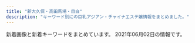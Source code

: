 ```yaml
---
title: "新大久保・高田馬場・目白"
description: "キーワード別にの巨乳アジアン・チャイナエステ嬢情報をまとめました。"
---
```


新着画像と新着キーワードをまとめています。
2021年06月02日の情報です。

<DmmAffiliateIns />
<KeywordTable
  shops={
    [
    {
        "station": "JR\u5927\u4e45\u4fdd\u99c5\u5317\u53e3",
        "keywords": {},
        "url": "http://p-aroma.work/",
        "img_links": [
            "http://p-aroma.work/img/mayu1.png",
            "http://p-aroma.work/images/7.jpg",
            "http://p-aroma.work/images/4.jpg",
            "http://p-aroma.work/staff/haru.jpg",
            "http://p-aroma.work/images/s1.png",
            "http://p-aroma.work/img/ayaka1.png",
            "http://p-aroma.work/staff/mayu.jpg",
            "http://p-aroma.work/images/s1.jpg",
            "http://p-aroma.work/staff/ayaka.jpg",
            "http://p-aroma.work/images/sys.png",
            "http://p-aroma.work/images/tel.jpg",
            "http://p-aroma.work/img/haru1.png",
            "http://p-aroma.work/staff/mirai.jpg",
            "http://p-aroma.work/staff/rina.jpg",
            "http://p-aroma.work/images/int2.png",
            "http://p-aroma.work/images/news.jpg",
            "http://p-aroma.work/img/mirai1.png",
            "http://p-aroma.work/images/2.jpg",
            "http://p-aroma.work/images/int1.png",
            "http://p-aroma.work/img/rina1.png",
            "http://p-aroma.work/images/6.jpg",
            "http://p-aroma.work/images/3.jpg",
            "http://p-aroma.work/img/kasumi1.png",
            "http://p-aroma.work/images/s2.jpg",
            "http://p-aroma.work/images/head.jpg",
            "http://p-aroma.work/images/staff_t.png",
            "http://p-aroma.work/images/1.jpg",
            "http://p-aroma.work/images/mobile.jpg",
            "http://p-aroma.work/images/interior_t.png",
            "http://p-aroma.work/staff/kasumi.jpg"
        ],
        "name": "\u7652\u3057\u306e\u51fa\u4f1a\u3044"
    },
    {
        "station": "JR\u9ad8\u7530\u99ac\u5834\u99c5\u65e9\u7a32\u7530\u53e3",
        "keywords": {
            "86": 2,
            "C": 14,
            "83": 2
        },
        "url": "http://familiar.ests.jp/",
        "img_links": [
            "http://familiar.ests.jp/images/bian.jpg",
            "http://familiar.ests.jp/photos/sites/33/2019/09/2019092318545965.jpg",
            "http://familiar.ests.jp/images/staff_bj1s.png",
            "http://familiar.ests.jp/images/info.png",
            "http://familiar.ests.jp/images/s_service.png",
            "http://familiar.ests.jp/images/news.png",
            "http://familiar.ests.jp/images/top.jpg",
            "http://familiar.ests.jp/photos/sites/33/2020/10/2020101901153954.jpg",
            "http://familiar.ests.jp/photos/sites/33/2019/09/2019092718554568.jpg",
            "http://familiar.ests.jp/photos/sites/33/2019/07/2019073009094778.jpg",
            "http://familiar.ests.jp/images/s_link.png",
            "http://familiar.ests.jp/images/s_staff.png",
            "http://familiar.ests.jp/images/mobile.jpg",
            "http://familiar.ests.jp/images/service.jpg",
            "http://familiar.ests.jp/images/staff_bj4s.png",
            "http://familiar.ests.jp/images/nei_bj1.png",
            "http://familiar.ests.jp/photos/sites/33/2019/09/2019092718570723.jpg",
            "http://familiar.ests.jp/photos/sites/33/2020/10/2020101409554799.jpg"
        ],
        "name": "\u99ac\u5834one"
    },
    {
        "url": "http://massage-1.net/",
        "img_links": [
            "http://massage-1.net/images/top/top_05.jpg",
            "http://massage-1.net/images/top/top_08.png",
            "http://massage-1.net/images/top/top_03.jpg",
            "http://massage-1.net/images/staff_image/staf_05a.jpg",
            "http://massage-1.net/images/top/top_04.jpg",
            "http://massage-1.net/images/top/top_01.jpg",
            "http://massage-1.net/images/page_top.png",
            "http://massage-1.net/images/top/top_02.jpg",
            "http://massage-1.net/images/home/top.jpg",
            "http://massage-1.net/images/top/top_06.jpg"
        ],
        "name": "\u697d\u5712",
        "station": "JR\u9ad8\u7530\u99ac\u5834\u99c5\u65e9\u7a32\u7530\u53e3",
        "keywords": {}
    },
    {
        "name": "\u6625\u306e\u5922",
        "img_links": [
            "http://www.harunoyume.com/images/covergirl.jpg",
            "http://www.harunoyume.com/images/service-image.jpg",
            "http://www.harunoyume.com/images/campaign.jpg",
            "http://www.harunoyume.com/images/discount.jpg"
        ],
        "keywords": {},
        "url": "http://www.harunoyume.com/",
        "station": "JR\u65b0\u5927\u4e45\u4fdd\u99c5"
    },
    {
        "station": "JR\u9ad8\u7530\u99ac\u5834\u99c5\u65e9\u7a32\u7530\u53e3",
        "keywords": {},
        "url": "http://tkoi.work/",
        "img_links": [
            "http://tkoi.work/images/int2.png",
            "http://tkoi.work/sp/images/news.jpg",
            "http://tkoi.work/images/sys2.png",
            "http://tkoi.work/images/head.jpg",
            "http://tkoi.work/img/mika1.jpg",
            "http://tkoi.work/sp/images/rec1.png",
            "http://tkoi.work/sp/images/staff_t.png",
            "http://tkoi.work/sp/images/sys.png",
            "http://tkoi.work/images/interior_t.jpg",
            "http://tkoi.work/sp/images/rec2.png",
            "http://tkoi.work/sp/images/newsb.png",
            "http://tkoi.work/sp/images/info_t.jpg",
            "http://tkoi.work/images/ta.jpg",
            "http://tkoi.work/sp/menu/top.jpg",
            "http://tkoi.work/images/main_footer.jpg",
            "http://tkoi.work/sp/images/1.jpg",
            "http://tkoi.work/images/int1.png",
            "http://tkoi.work/sp/images/ac2.png",
            "http://tkoi.work/images/3.jpg",
            "http://tkoi.work/images/sm.jpg",
            "http://tkoi.work/images/b3.jpg",
            "http://tkoi.work/img/ai1.jpg",
            "http://tkoi.work/images/4.jpg",
            "http://tkoi.work/images/b2.jpg",
            "http://tkoi.work/img/koko1.jpg",
            "http://tkoi.work/sp/images/head.jpg",
            "http://tkoi.work/sp/images/int1.png",
            "http://tkoi.work/images/main_top.jpg",
            "http://tkoi.work/sp/img/ai1.jpg",
            "http://tkoi.work/sp/images/tel.jpg",
            "http://tkoi.work/sp/images/info.png",
            "http://tkoi.work/sp/images/ac1.jpg",
            "http://tkoi.work/images/mobile.jpg",
            "http://tkoi.work/sp/menu/staff.jpg",
            "http://tkoi.work/images/b1.jpg",
            "http://tkoi.work/sp/images/3.jpg",
            "http://tkoi.work/images/2.jpg",
            "http://tkoi.work/images/sys1.png",
            "http://tkoi.work/sp/images/4.jpg",
            "http://tkoi.work/sp/images/interior_t.png",
            "http://tkoi.work/images/news.png",
            "http://tkoi.work/images/1.jpg",
            "http://tkoi.work/sp/img/mika1.jpg",
            "http://tkoi.work/sp/img/riri1.jpg",
            "http://tkoi.work/sp/img/koko1.jpg",
            "http://tkoi.work/sp/images/int2.png",
            "http://tkoi.work/sp/images/2.jpg",
            "http://tkoi.work/images/staff_t.jpg",
            "http://tkoi.work/images/s1.png",
            "http://tkoi.work/img/riri1.jpg",
            "http://tkoi.work/sp/images/footer.png"
        ],
        "name": "\u604b"
    },
    {
        "url": "http://aes-salon.com/",
        "name": "Lovely Heart",
        "img_links": [
            "http://aes-salon.com/img/ttl_mobile.jpg",
            "http://aes-salon.com/scdl/staff/10591.jpg",
            "http://aes-salon.com/img/ttl_attbnr.jpg",
            "http://aes-salon.com/scdl/staff/10631.jpg",
            "http://aes-salon.com/scdl/staff/10561.jpg",
            "http://aes-salon.com/scdl/staff/10601.jpg",
            "http://aes-salon.com/scdl/staff/10661mb.jpg",
            "http://aes-salon.com/scdl/staff/10721.jpg",
            "http://aes-salon.com/scdl/staff/10571mb.jpg",
            "http://aes-salon.com/scdl/staff/10671mb.jpg",
            "http://aes-salon.com/scdl/staff/10501.jpg",
            "http://aes-salon.com/scdl/staff/10341mb.jpg",
            "http://aes-salon.com/img/access/road4.jpg",
            "http://aes-salon.com/scdl/staff/10621.jpg",
            "http://aes-salon.com/img/ttl_bekan.jpg",
            "http://aes-salon.com/scdl/staff/10351.jpg",
            "http://aes-salon.com/pic/head.jpg",
            "http://aes-salon.com/i/files/homeimg.jpg",
            "http://aes-salon.com/scdl/staff/10701mb.jpg",
            "http://aes-salon.com/scdl/staff/10731.jpg",
            "http://aes-salon.com/scdl/staff/10121mb.jpg",
            "http://aes-salon.com/scdl/staff/10592.jpg",
            "http://aes-salon.com/scdl/staff/10671.jpg",
            "http://aes-salon.com/scdl/staff/10651.jpg",
            "http://aes-salon.com/scdl/staff/10694.jpg",
            "http://aes-salon.com/scdl/staff/10083.jpg",
            "http://aes-salon.com/scdl/staff/10641mb.jpg",
            "http://aes-salon.com/scdl/staff/10342.jpg",
            "http://aes-salon.com/scdl/staff/10082.jpg",
            "http://aes-salon.com/scdl/staff/10091.jpg",
            "http://aes-salon.com/scdl/staff/10721mb.jpg",
            "http://aes-salon.com/pic/top1.jpg",
            "http://aes-salon.com/scdl/staff/10691mb.jpg",
            "http://aes-salon.com/scdl/staff/10641.jpg",
            "http://aes-salon.com/img/access/road1.jpg",
            "http://aes-salon.com/img/system/campaign.jpg",
            "http://aes-salon.com/scdl/staff/10291.jpg",
            "http://aes-salon.com/img/ttl_nouka.jpg",
            "http://aes-salon.com/scdl/staff/10602.jpg",
            "http://aes-salon.com/img/access/road2.jpg",
            "http://aes-salon.com/scdl/staff/10701.jpg",
            "http://aes-salon.com/scdl/staff/10661.jpg",
            "http://aes-salon.com/scdl/staff/10711.jpg",
            "http://aes-salon.com/scdl/staff/10411mb.jpg",
            "http://aes-salon.com/scdl/staff/10441mb.jpg",
            "http://aes-salon.com/scdl/staff/10472.jpg",
            "http://aes-salon.com/scdl/staff/10351mb.jpg",
            "http://aes-salon.com/scdl/staff/10081.jpg",
            "http://aes-salon.com/scdl/staff/10693.jpg",
            "http://aes-salon.com/scdl/staff/10122.jpg",
            "http://aes-salon.com/img/ttl_sister.png",
            "http://aes-salon.com/scdl/staff/10691.jpg",
            "http://aes-salon.com/scdl/staff/10441.jpg",
            "http://aes-salon.com/scdl/staff/10291mb.jpg",
            "http://aes-salon.com/scdl/staff/10511.jpg",
            "http://aes-salon.com/scdl/staff/10501mb.jpg",
            "http://aes-salon.com/scdl/staff/10412.jpg",
            "http://aes-salon.com/scdl/staff/10562.jpg",
            "http://aes-salon.com/scdl/staff/10292.jpg",
            "http://aes-salon.com/scdl/staff/10651mb.jpg",
            "http://aes-salon.com/img/ttl_staff.png",
            "http://aes-salon.com/scdl/staff/10091mb.jpg",
            "http://aes-salon.com/scdl/staff/10461mb.jpg",
            "http://aes-salon.com/scdl/staff/10462.jpg",
            "http://aes-salon.com/scdl/staff/10711mb.jpg",
            "http://aes-salon.com/scdl/staff/10471.jpg",
            "http://aes-salon.com/scdl/staff/10631mb.jpg",
            "http://aes-salon.com/scdl/staff/10621mb.jpg",
            "http://aes-salon.com/scdl/staff/10092.jpg",
            "http://aes-salon.com/scdl/staff/10563.jpg",
            "http://aes-salon.com/scdl/staff/10591mb.jpg",
            "http://aes-salon.com/scdl/staff/10121.jpg",
            "http://aes-salon.com/img/ttl_att.png",
            "http://aes-salon.com/scdl/staff/10692.jpg",
            "http://aes-salon.com/scdl/staff/10461.jpg",
            "http://aes-salon.com/img/access/roaddm.png",
            "http://aes-salon.com/scdl/staff/10341.jpg",
            "http://aes-salon.com/scdl/staff/10511mb.jpg",
            "http://aes-salon.com/img/access/road3.jpg",
            "http://aes-salon.com/scdl/staff/10502.jpg",
            "http://aes-salon.com/scdl/staff/10601mb.jpg",
            "http://aes-salon.com/scdl/staff/10411.jpg",
            "http://aes-salon.com/scdl/staff/10471mb.jpg",
            "http://aes-salon.com/scdl/staff/10571.jpg",
            "http://aes-salon.com/pic/top2.jpg",
            "http://aes-salon.com/scdl/staff/10561mb.jpg",
            "http://aes-salon.com/scdl/staff/10081mb.jpg",
            "http://aes-salon.com/scdl/staff/10731mb.jpg"
        ],
        "keywords": {
            "C": 38
        },
        "station": "JR\u5927\u4e45\u4fdd\u99c5\u5317\u53e3"
    },
    {
        "url": "http://kobo.mssg.jp/",
        "station": "JR\u5927\u4e45\u4fdd\u99c5\u5317\u53e3",
        "img_links": [
            "http://kobo.mssg.jp/layer/images/top/top_06.jpg",
            "http://kobo.mssg.jp/images/staff_8a.jpg",
            "http://kobo.mssg.jp/images/top1.jpg",
            "http://kobo.mssg.jp/layer/images/top/top_04.jpg",
            "http://kobo.mssg.jp/images/staff_4.jpg",
            "http://kobo.mssg.jp/images/staff_2a.jpg",
            "http://kobo.mssg.jp/images/staff_8.jpg",
            "http://kobo.mssg.jp/layer/images/top/top_01.jpg",
            "http://kobo.mssg.jp/layer/images/top/top_08.png",
            "http://kobo.mssg.jp/images/1.jpg",
            "http://kobo.mssg.jp/layer/images/top/top_03.jpg",
            "http://kobo.mssg.jp/images/staff_bj4.png",
            "http://kobo.mssg.jp/images/staff_5.jpg",
            "http://kobo.mssg.jp/images/staff_9a.jpg",
            "http://kobo.mssg.jp/images/staff_9b.jpg",
            "http://kobo.mssg.jp/layer/images/top.jpg",
            "http://kobo.mssg.jp/layer/images/top/top_02.jpg",
            "http://kobo.mssg.jp/layer/images/top/top_05.jpg",
            "http://kobo.mssg.jp/images/info.png",
            "http://kobo.mssg.jp/images/staff_2b.jpg",
            "http://kobo.mssg.jp/images/wenzi-staff.png",
            "http://kobo.mssg.jp/images/staff_bj1.png",
            "http://kobo.mssg.jp/images/s_info.png",
            "http://kobo.mssg.jp/images/top2.jpg",
            "http://kobo.mssg.jp/images/staff_10a.jpg"
        ],
        "name": "\u6c34\u8272-\u30df\u30ba\u30a4\u30ed-",
        "keywords": {}
    },
    {
        "station": "JR\u9ad8\u7530\u99ac\u5834\u99c5\u65e9\u7a32\u7530\u53e3",
        "url": "http://www.china-es.info/",
        "name": "Honey At Home \u30cf\u30cb\u30fc\u30a2\u30c3\u30c8\u30db\u30fc\u30e0",
        "keywords": {},
        "img_links": [
            "http://www.china-es.info/img/hibiki1.jpg",
            "http://www.china-es.info/images/head.jpg",
            "http://www.china-es.info/images/sys3.jpg",
            "http://www.china-es.info/img/nana1.jpg",
            "http://www.china-es.info/images/int3.jpg",
            "http://www.china-es.info/images/int4.jpg",
            "http://www.china-es.info/images/menu/staff.jpg",
            "http://www.china-es.info/images/news.jpg",
            "http://www.china-es.info/images/menu/top.jpg",
            "http://www.china-es.info/images/int1.jpg",
            "http://www.china-es.info/img/ringo1.jpg",
            "http://www.china-es.info/images/rec1.jpg",
            "http://www.china-es.info/images/rec2.jpg",
            "http://www.china-es.info/images/top.jpg",
            "http://www.china-es.info/images/staff_t.jpg",
            "http://www.china-es.info/images/int2.jpg",
            "http://www.china-es.info/images/menu/interior.jpg",
            "http://www.china-es.info/images/sys1.jpg",
            "http://www.china-es.info/images/interior_t.jpg",
            "http://www.china-es.info/images/sys2.jpg",
            "http://www.china-es.info/img/nana2.jpg",
            "http://www.china-es.info/images/mobile.jpg"
        ]
    },
    {
        "station": "JR\u9ad8\u7530\u99ac\u5834\u99c5\u6771\u53e3",
        "url": "http://esthe.top/",
        "keywords": {},
        "img_links": [
            "http://esthe.top/images/room_images/gallery-03.jpg",
            "http://esthe.top/images/room_images/gallery-04.jpg",
            "http://esthe.top/images/demo/slider/tooltips/slide5.png",
            "http://esthe.top/images/staff_images/staff_09a.jpg",
            "http://esthe.top/images/demo/slider/tooltips/slide1.png",
            "http://esthe.top/images/demo/slider/tooltips/slide4.png",
            "http://esthe.top/images/staff_images/staff_09b.jpg",
            "http://esthe.top/images/staff_images/staff_07a.jpg",
            "http://esthe.top/images/an_2_02.jpg",
            "http://esthe.top/images/an_2_05.jpg",
            "http://esthe.top/images/QRcode.jpg",
            "http://esthe.top/images/staff_images/staff_04a.jpg",
            "http://esthe.top/images/demo/slider/tooltips/slide2.png",
            "http://esthe.top/images/staff_images/staff_04b.jpg",
            "http://esthe.top/images/an_1_07.jpg",
            "http://esthe.top/images/staff_images/staff_013a.jpg",
            "http://esthe.top/images/staff_images/staff_012a.jpg",
            "http://esthe.top/images/staff_images/staff_010b.jpg",
            "http://esthe.top/images/an_1_05.jpg",
            "http://esthe.top/images/demo/slider/images/slide5.png",
            "http://esthe.top/images/Bottom_01.jpg",
            "http://esthe.top/images/an_1_02.jpg",
            "http://esthe.top/images/staff_images/staff_07b.jpg",
            "http://esthe.top/images/demo/slider/images/slide3.png",
            "http://esthe.top/images/demo/slider/images/slide4.png",
            "http://esthe.top/images/an_2_03.jpg",
            "http://esthe.top/images/acs_ima/access-03.jpg",
            "http://esthe.top/images/an_1_04.jpg",
            "http://esthe.top/images/room_images/gallery-01.jpg",
            "http://esthe.top/images/an_2_07.jpg",
            "http://esthe.top/images/demo/slider/images/slide2.png",
            "http://esthe.top/images/index_02.jpg",
            "http://esthe.top/images/an_1_03.jpg",
            "http://esthe.top/images/room_images/gallery-06.jpg",
            "http://esthe.top/images/an_2_06.jpg",
            "http://esthe.top/images/room_images/index-01.jpg",
            "http://esthe.top/images/an_1_06.jpg",
            "http://esthe.top/images/staff_images/staff_01b.jpg",
            "http://esthe.top/images/room_images/index-02.jpg",
            "http://esthe.top/images/an_2_04.jpg",
            "http://esthe.top/images/acs_ima/access-02.jpg",
            "http://esthe.top/images/acs_ima/access-04.jpg",
            "http://esthe.top/images/room_images/gallery-02.jpg",
            "http://esthe.top/images/Bottom_02.jpg",
            "http://esthe.top/images/staff_images/staff_01a.jpg",
            "http://esthe.top/images/staff_images/staff_010a.jpg",
            "http://esthe.top/images/demo/slider/tooltips/slide3.png",
            "http://esthe.top/images/room_images/gallery-05.jpg",
            "http://esthe.top/images/acs_ima/access-01.jpg",
            "http://esthe.top/images/demo/slider/images/slide1.png"
        ],
        "name": "RAN\uff5e\u30e9\u30f3\uff5e"
    },
    {
        "keywords": {
            "E": 2,
            "C": 3,
            "D": 2,
            "86": 4,
            "88": 3
        },
        "img_links": [
            "http://www.aromaonly1.com/images/index_03.jpg",
            "http://www.aromaonly1.com/uploads/39a20c0f1405de5aa73fad53492e41be.jpg",
            "http://www.aromaonly1.com/images/index_11.jpg",
            "http://www.aromaonly1.com/uploads/56e94a67d1aa4ea89d5f2064a387ab96.jpg",
            "http://www.aromaonly1.com/images/index_14.jpg",
            "http://www.aromaonly1.com/images/index_04.jpg",
            "http://www.aromaonly1.com/images/index_12.jpg",
            "http://www.aromaonly1.com/images/index_20.jpg",
            "http://www.aromaonly1.com/uploads/5f4083d49285cbe64774b1bd70e86150.jpg",
            "http://www.aromaonly1.com/images/index_17.jpg",
            "http://www.aromaonly1.com/uploads/3e6ede4dd71b9611bfc0fc01fff82057.jpg",
            "http://www.aromaonly1.com/images/index_07.jpg",
            "http://www.aromaonly1.com/uploads/c24b4a66b959c50d941c227e2167e47a.jpg",
            "http://www.aromaonly1.com/images/service_11.jpg",
            "http://www.aromaonly1.com/uploads/0d74a4af5e268e3562daa56048c13906.jpg",
            "http://www.aromaonly1.com/images/index_19.jpg",
            "http://www.aromaonly1.com/images/link_10.jpg",
            "http://www.aromaonly1.com/images/index_18.jpg",
            "http://www.aromaonly1.com/images/index_21.jpg",
            "http://www.aromaonly1.com/images/index_06.jpg",
            "http://www.aromaonly1.com/uploads/e01fa669285bc99ba782abfd90a08bb2.jpg",
            "http://www.aromaonly1.com/images/index_15.jpg",
            "http://www.aromaonly1.com/images/interior_10.jpg",
            "http://www.aromaonly1.com/images/index_08.jpg",
            "http://www.aromaonly1.com/uploads/66dc68de1f9c001b6f15d52303314efc.jpg",
            "http://www.aromaonly1.com/images/index_05.jpg",
            "http://www.aromaonly1.com/images/girls_10.jpg",
            "http://www.aromaonly1.com/images/index_16.jpg",
            "http://www.aromaonly1.com/uploads/ac75f516de3602f2ed5de1d9e2383a35.jpg",
            "http://www.aromaonly1.com/uploads/8e9e8b4d89b256773f17dff61368328c.jpg",
            "http://www.aromaonly1.com/uploads/18799c1985ca7d1cd026808323ec51c2.jpg",
            "http://www.aromaonly1.com/uploads/015cba9c432d730d26583fe998534fa6.jpg",
            "http://www.aromaonly1.com/images/index_01.jpg",
            "http://www.aromaonly1.com/uploads/b43afdf6c0db7020b472f89b05664984.jpg",
            "http://www.aromaonly1.com/images/fanhui.png",
            "http://www.aromaonly1.com/uploads/2f5941103973429d3981087968a845a3.jpg",
            "http://www.aromaonly1.com/images/index_02.jpg",
            "http://www.aromaonly1.com/my_work/images/pic1.png",
            "http://www.aromaonly1.com/images/aromaonly1_468x60.png",
            "http://www.aromaonly1.com/images/service_10.jpg"
        ],
        "station": "JR\u9ad8\u7530\u99ac\u5834\u99c5",
        "name": "NEW ONLY ONE",
        "url": "http://www.aromaonly1.com/"
    },
    {
        "station": "JR\u9ad8\u7530\u99ac\u5834\u99c5\u65e9\u7a32\u7530\u53e3",
        "keywords": {
            "C": 6,
            "87": 4,
            "D": 1,
            "88": 3
        },
        "url": "http://www.y-rlx.site/",
        "img_links": [
            "http://www.y-rlx.site/images/index_02.jpg",
            "http://www.y-rlx.site/images/index_07.jpg",
            "http://www.y-rlx.site/images/upload/thumb/855f910df0047867.jpg",
            "http://www.y-rlx.site/girl/02.jpg",
            "http://www.y-rlx.site/girl/05.jpg",
            "http://www.y-rlx.site/images/index_19.jpg",
            "http://www.y-rlx.site/images/index_09.jpg",
            "http://www.y-rlx.site/images/upload/thumb/7ef0dbd713e60157.jpg",
            "http://www.y-rlx.site/images/index_05.jpg",
            "http://www.y-rlx.site/images/index_15.jpg",
            "http://www.y-rlx.site/images/index_18.jpg",
            "http://www.y-rlx.site/images/index_08.jpg",
            "http://www.y-rlx.site/images/info.jpg",
            "http://www.y-rlx.site/images/index_06.jpg",
            "http://www.y-rlx.site/images/upload/thumb/0776a8acf9219785.jpg",
            "http://y-rlx.site/images/index_04.jpg",
            "http://www.y-rlx.site/images/index_10.jpg",
            "http://www.y-rlx.site/girl/04.jpg",
            "http://www.y-rlx.site/images/index_03.jpg",
            "http://www.y-rlx.site/images/upload/thumb/0a4230132522743d.jpg",
            "http://www.y-rlx.site/images/index_04.jpg",
            "http://www.y-rlx.site/images/upload/thumb/e0a26e58e17a1416.jpg",
            "http://www.y-rlx.site/images/rec_09.jpg",
            "http://www.y-rlx.site/images/index_01.jpg",
            "http://www.y-rlx.site/images/staff_09.jpg",
            "http://www.y-rlx.site/images/upload/thumb/117cc02414cb58fe.jpg",
            "http://www.y-rlx.site/images/rec.jpg",
            "http://www.y-rlx.site/girl/01.jpg",
            "http://www.y-rlx.site/images/index_11.jpg",
            "http://www.y-rlx.site/images/index_13.jpg",
            "http://www.y-rlx.site/images/index_20.jpg",
            "http://www.y-rlx.site/images/card.jpg",
            "http://www.y-rlx.site/images/upload/thumb/0d7b4714c8aced28.jpg",
            "http://www.y-rlx.site/girl/03.jpg",
            "http://y-rlx.site/images/index_07.jpg",
            "http://www.y-rlx.site/images/upload/thumb/2c7fdde9ad97892b.jpg",
            "http://www.y-rlx.site/images/info_09.jpg",
            "http://www.y-rlx.site/images/upload/thumb/7ec52ffef2544273.jpg",
            "http://www.y-rlx.site/images/upload/thumb/a3dc59474308193e.jpg"
        ],
        "name": "\u60a0\u30a8\u30b9\u30c6"
    },
    {
        "keywords": {
            "C": 37
        },
        "url": "http://aes-treat.com/",
        "name": "Lovely Heart \u5927\u4e45\u4fdd\u5225\u9928",
        "img_links": [
            "http://aes-treat.com/scdl/staff/10681mb.jpg",
            "http://aes-treat.com/scdl/staff/11131mb.jpg",
            "http://aes-treat.com/scdl/staff/10901mb.jpg",
            "http://aes-treat.com/scdl/staff/11051.jpg",
            "http://aes-treat.com/scdl/staff/11081.jpg",
            "http://aes-treat.com/scdl/staff/11151.jpg",
            "http://aes-treat.com/scdl/staff/10171.jpg",
            "http://aes-treat.com/scdl/staff/11111mb.jpg",
            "http://aes-treat.com/img/ttl_sister.png",
            "http://aes-treat.com/scdl/staff/10861.jpg",
            "http://aes-treat.com/scdl/staff/10651.jpg",
            "http://aes-treat.com/scdl/staff/11091.jpg",
            "http://aes-treat.com/scdl/staff/11211mb.jpg",
            "http://aes-treat.com/img/ttl_nouka.jpg",
            "http://aes-treat.com/img/ttl_staff.png",
            "http://aes-treat.com/scdl/staff/10811mb.jpg",
            "http://aes-treat.com/scdl/staff/10771.jpg",
            "http://aes-treat.com/pic/top1.jpg",
            "http://aes-treat.com/scdl/staff/11091mb.jpg",
            "http://aes-treat.com/scdl/staff/10721mb.jpg",
            "http://aes-treat.com/scdl/staff/11191.jpg",
            "http://aes-treat.com/scdl/staff/11041.jpg",
            "http://aes-treat.com/scdl/staff/11201.jpg",
            "http://aes-treat.com/scdl/staff/11121.jpg",
            "http://aes-treat.com/i/files/homeimg.jpg",
            "http://aes-treat.com/scdl/staff/11081mb.jpg",
            "http://aes-treat.com/scdl/staff/10841.jpg",
            "http://aes-treat.com/scdl/staff/10981.jpg",
            "http://aes-treat.com/pic/top2.jpg",
            "http://aes-treat.com/scdl/staff/10171mb.jpg",
            "http://aes-treat.com/scdl/staff/11161.jpg",
            "http://aes-treat.com/scdl/staff/10902.jpg",
            "http://aes-treat.com/scdl/staff/10891mb.jpg",
            "http://aes-treat.com/scdl/staff/10842.jpg",
            "http://aes-treat.com/scdl/staff/11151mb.jpg",
            "http://aes-treat.com/scdl/staff/10941mb.jpg",
            "http://aes-treat.com/scdl/staff/10811.jpg",
            "http://aes-treat.com/scdl/staff/11041mb.jpg",
            "http://aes-treat.com/scdl/staff/10981mb.jpg",
            "http://aes-treat.com/scdl/staff/11161mb.jpg",
            "http://aes-treat.com/scdl/staff/10971mb.jpg",
            "http://aes-treat.com/img/ttl_mobile.jpg",
            "http://aes-treat.com/scdl/staff/11211.jpg",
            "http://aes-treat.com/scdl/staff/10891.jpg",
            "http://aes-treat.com/scdl/staff/10941.jpg",
            "http://aes-treat.com/scdl/staff/11201mb.jpg",
            "http://aes-treat.com/scdl/staff/10771mb.jpg",
            "http://aes-treat.com/scdl/staff/10651mb.jpg",
            "http://aes-treat.com/scdl/staff/10861mb.jpg",
            "http://aes-treat.com/scdl/staff/11101mb.jpg",
            "http://aes-treat.com/scdl/staff/11191mb.jpg",
            "http://aes-treat.com/scdl/staff/11121mb.jpg",
            "http://aes-treat.com/img/ttl_att.png",
            "http://aes-treat.com/pic/head.jpg",
            "http://aes-treat.com/scdl/staff/10971.jpg",
            "http://aes-treat.com/scdl/staff/11131.jpg",
            "http://aes-treat.com/scdl/staff/11111.jpg",
            "http://aes-treat.com/scdl/staff/11162.jpg",
            "http://aes-treat.com/scdl/staff/10841mb.jpg",
            "http://aes-treat.com/scdl/staff/10681.jpg",
            "http://aes-treat.com/img/system/campaign.jpg",
            "http://aes-treat.com/scdl/staff/10721.jpg",
            "http://aes-treat.com/scdl/staff/11051mb.jpg",
            "http://aes-treat.com/scdl/staff/10901.jpg",
            "http://aes-treat.com/scdl/staff/11101.jpg",
            "http://aes-treat.com/scdl/staff/10972.jpg",
            "http://aes-treat.com/img/ttl_attbnr.jpg"
        ],
        "station": "JR\u5927\u4e45\u4fdd\u99c5\u5317\u53e3"
    },
    {
        "url": "http://familiar.tyo.cm/",
        "name": "Familiar\u30fb\u30d5\u30a1\u30df\u30ea\u30fc\u30a2",
        "img_links": [
            "http://familiar.tyo.cm/photos/sites/37/2019/10/2019100304481325.jpg",
            "http://familiar.tyo.cm/photos/sites/37/2019/12/2019120502264671.jpg",
            "http://familiar.tyo.cm/images/tel.png",
            "http://familiar.tyo.cm/photos/sites/37/2018/12/2018121903022968.jpg",
            "http://familiar.tyo.cm/images/mobile.jpg",
            "http://familiar.tyo.cm/photos/sites/37/2019/03/2019032406115598.jpg",
            "http://familiar.tyo.cm/photos/sites/37/2019/10/2019102502193826.jpg",
            "http://familiar.tyo.cm/images/s_staff.jpg",
            "http://familiar.tyo.cm/images/top.png",
            "http://familiar.tyo.cm/photos/sites/37/2019/06/2019061502562745.jpg",
            "http://familiar.tyo.cm/photos/sites/37/2019/12/201912130833132.jpg",
            "http://familiar.tyo.cm/photos/sites/37/2019/09/2019090503385014.jpg",
            "http://familiar.tyo.cm/photos/sites/37/2019/03/2019032406115451.jpg",
            "http://familiar.tyo.cm/photos/sites/37/2019/03/2019032406115491.jpg",
            "http://familiar.tyo.cm/images/s_news.jpg",
            "http://familiar.tyo.cm/photos/sites/37/2019/03/2019032406115446.jpg",
            "http://familiar.tyo.cm/photos/sites/37/2019/10/2019102502193551.jpg",
            "http://familiar.tyo.cm/photos/sites/37/2019/11/2019110802115992.jpg",
            "http://familiar.tyo.cm/photos/sites/37/2019/10/2019102408541458.jpg",
            "http://familiar.tyo.cm/photos/sites/37/2018/12/2018121903013346.jpg",
            "http://familiar.tyo.cm/photos/sites/37/2019/03/2019032406115312.jpg",
            "http://familiar.tyo.cm/photos/sites/37/2019/03/2019032406115440.jpg",
            "http://familiar.tyo.cm/photos/sites/37/2019/09/201909270657496.jpg",
            "http://familiar.tyo.cm/images/s_link.jpg",
            "http://familiar.tyo.cm/photos/sites/37/2019/12/2019120401355046.jpg",
            "http://familiar.tyo.cm/photos/sites/37/2019/03/2019031806471671.jpg",
            "http://familiar.tyo.cm/photos/sites/37/2019/11/2019112902341792.jpg",
            "http://familiar.tyo.cm/photos/sites/37/2019/03/2019032406115311.jpg",
            "http://familiar.tyo.cm/photos/sites/37/2021/05/2021052506414738.jpg",
            "http://familiar.tyo.cm/photos/sites/37/2019/11/2019112002511160.jpg",
            "http://familiar.tyo.cm/images/1.png",
            "http://familiar.tyo.cm/photos/sites/37/2019/06/201906040617136.jpg",
            "http://familiar.tyo.cm/photos/sites/37/2019/06/2019060406241084.jpg",
            "http://familiar.tyo.cm/photos/sites/37/2019/06/2019060406161857.jpg",
            "http://familiar.tyo.cm/photos/sites/37/2021/05/2021052506592522.jpg",
            "http://familiar.tyo.cm/photos/sites/37/2019/06/2019062210030384.jpg"
        ],
        "station": "JR\u65b0\u5927\u4e45\u4fdd\u99c5",
        "keywords": {
            "86": 59,
            "C": 1,
            "88": 16,
            "87": 49,
            "D": 124,
            "83": 6,
            "85": 18,
            "E": 23
        }
    },
    {
        "keywords": {},
        "name": "Venus -\u30f4\u30a3\u30fc\u30ca\u30b9-",
        "url": "https://venus.tyo.ac/",
        "img_links": [],
        "station": "JR\u5927\u4e45\u4fdd\u99c5\u5357\u53e3"
    },
    {
        "url": "http://www.kity.work/",
        "name": "\u98a8\u96c5\u5802 \uff5e\u3075\u3046\u304c\u3069\u3046\uff5e",
        "keywords": {},
        "station": "JR\u9ad8\u7530\u99ac\u5834\u99c5\u65e9\u7a32\u7530\u53e3",
        "img_links": [
            "http://www.kity.work/img/yuka1.jpg",
            "http://www.kity.work/images/tg.jpg",
            "http://www.kity.work/images/head.jpg",
            "http://www.kity.work/images/s1.png",
            "http://www.kity.work/images/int1.jpg",
            "http://www.kity.work/images/up.jpg",
            "http://www.kity.work/images/3.jpg",
            "http://www.kity.work/img/sara2.jpg",
            "http://www.kity.work/staff/sara.jpg",
            "http://www.kity.work/images/interior_t.jpg",
            "http://www.kity.work/img/aoi2.jpg",
            "http://www.kity.work/img/erina1.jpg",
            "http://www.kity.work/img/sara1.jpg",
            "http://www.kity.work/images/5.jpg",
            "http://www.kity.work/staff/erina.jpg",
            "http://www.kity.work/images/s1.jpg",
            "http://www.kity.work/staff/aoi.jpg",
            "http://www.kity.work/img/yuka2.jpg",
            "http://www.kity.work/images/tel.jpg",
            "http://www.kity.work/images/sys.jpg",
            "http://www.kity.work/images/6.jpg",
            "http://www.kity.work/images/staff_t.jpg",
            "http://www.kity.work/images/ac2.jpg",
            "http://www.kity.work/img/aoi1.jpg",
            "http://www.kity.work/images/1.jpg",
            "http://www.kity.work/images/news.jpg",
            "http://www.kity.work/staff/nana.jpg",
            "http://www.kity.work/img/nana1.jpg",
            "http://www.kity.work/images/s2.jpg",
            "http://www.kity.work/images/int2.jpg",
            "http://www.kity.work/staff/yuka.jpg",
            "http://www.kity.work/img/erina2.jpg",
            "http://www.kity.work/images/7.jpg"
        ]
    },
    {
        "url": "https://tsukinohana88.wixsite.com/index",
        "keywords": {},
        "img_links": [
            "https://static.wixstatic.com/media/80a184_37c7b495532e44808fa932ada8728921~mv2.png",
            "https://static.wixstatic.com/media/80a184_60e3e10d71c6473ca82f313fefc49773~mv2.png",
            "https://static.wixstatic.com/media/80a184_b70a2c117ac542f79ec2a2014b642be4~mv2.png",
            "https://static.wixstatic.com/media/80a184_f4cca0709e8a42dfbc72e26393934723~mv2.jpg",
            "https://static.wixstatic.com/media/80a184_126746405a7f40f191a12f71b777ea41~mv2.png",
            "https://static.wixstatic.com/media/80a184_40c0679b081a48f9bb573cda81913473~mv2.png",
            "https://static.wixstatic.com/media/80a184_685d8785c64448469efbaecd356f0615~mv2.jpg",
            "https://static.wixstatic.com/media/80a184_5208b825bc574a8e8c38cfed61640f7b~mv2.png",
            "https://static.wixstatic.com/media/80a184_6f8a99a76cfa4e8cb6871f8cdc4667f5~mv2.png",
            "https://static.wixstatic.com/media/71aabe_7fde48e91203411687f75bf66049b810~mv2.jpg",
            "https://static.wixstatic.com/media/80a184_fc46eb4762dc45d5aaded3823ed9ff89~mv2.png",
            "https://static.wixstatic.com/media/80a184_9dc0d14b20d54a71a6cb9f57217e8a32~mv2.png",
            "https://static.wixstatic.com/media/80a184_ec567299218a41eeb0cb491d6a584398~mv2.png",
            "https://static.wixstatic.com/media/80a184_a8e12af9159e4af2bbd2cf724caf4e6a~mv2.jpeg"
        ],
        "name": "\u6708\u306e\u82b1",
        "station": "JR\u65b0\u5927\u4e45\u4fdd\u99c5"
    },
    {
        "url": "http://pretty.este.work/",
        "station": "JR\u9ad8\u7530\u99ac\u5834\u99c5",
        "keywords": {},
        "name": "Pretty \uff5e\u30d7\u30ea\u30c6\u30a3\u30fc\uff5e",
        "img_links": [
            "http://pretty.este.work/int1.png",
            "http://pretty.este.work/head.jpg",
            "http://pretty.este.work/sayurin.jpg",
            "http://pretty.este.work/hana.jpg",
            "http://pretty.este.work/rec1.png",
            "http://pretty.este.work/3.jpg",
            "http://pretty.este.work/2.jpg",
            "http://pretty.este.work/interior_t.jpg",
            "http://pretty.este.work/ayumi.jpg",
            "http://pretty.este.work/nana.jpg",
            "http://pretty.este.work/tg.jpg",
            "http://pretty.este.work/rec2.png",
            "http://pretty.este.work/1.jpg",
            "http://pretty.este.work/staff_t.jpg",
            "http://pretty.este.work/4.jpg",
            "http://pretty.este.work/up.jpg",
            "http://pretty.este.work/sakura.jpg",
            "http://pretty.este.work/news.jpg"
        ]
    },
    {
        "url": "http://gogonoheya.ies.fun/",
        "img_links": [],
        "name": "Rabenda\u30fb\u30e9\u30d9\u30f3\u30c0\u30fc",
        "keywords": {},
        "station": "JR\u5927\u4e45\u4fdd\u99c5\u5317\u53e3"
    },
    {
        "keywords": {
            "C": 4
        },
        "name": "\u7e01\u4e2d\u7e01\uff5e\u3048\u3093\u3061\u3085\u3046\u3048\u3093\uff5e",
        "station": "JR\u65b0\u5927\u4e45\u4fdd\u99c5",
        "img_links": [
            "http://www.enchuen.com/images/interior01.jpg",
            "http://www.enchuen.com/images/therapist_kaori_s.jpg",
            "http://www.enchuen.com/images/btn_gnavi04_no.png",
            "http://www.enchuen.com/images/btn_gnavi02_no.png",
            "http://www.enchuen.com/images/img_service02.png",
            "http://www.enchuen.com/images/img_service04.png",
            "http://www.enchuen.com/images/therapist_yume_s.jpg",
            "http://www.enchuen.com/images/icon_eng.png",
            "http://www.enchuen.com/images/btn_gnavi01_no.png",
            "http://www.enchuen.com/images/img_slider03.png",
            "http://www.enchuen.com/images/h2_alliancegide2.png",
            "http://www.enchuen.com/images/h2_linkban.png",
            "http://www.enchuen.com/images/top_slider1.jpg",
            "http://www.enchuen.com/images/therapist_yume.jpg",
            "http://www.enchuen.com/images/mess_footer.png",
            "http://www.enchuen.com/images/therapist_kaori.jpg",
            "http://www.enchuen.com/images/h2_servicecontents.png",
            "http://www.enchuen.com/images/img_service06.png",
            "http://www.enchuen.com/images/img_service01.png",
            "http://www.enchuen.com/images/img_service05.png",
            "http://www.enchuen.com/images/top_slider2.jpg",
            "http://www.enchuen.com/images/h2_alliancegide.png",
            "http://www.enchuen.com/images/img_service03.png",
            "http://www.enchuen.com/images/img_service07.png",
            "http://www.enchuen.com/images/img_comimgsoon.jpg",
            "http://www.enchuen.com/images/interior01_s.jpg",
            "http://www.enchuen.com/images/top_slider4.jpg",
            "http://www.enchuen.com/images/h2_alltherapist.png",
            "http://www.enchuen.com/images/h2_link01.png",
            "http://www.enchuen.com/images/tel_header.png",
            "http://www.enchuen.com/images/ins_header.png",
            "http://www.enchuen.com/images/icon_chi.png",
            "http://www.enchuen.com/images/btn_gnavi06_no.png",
            "http://www.enchuen.com/images/tw_header.png",
            "http://www.enchuen.com/images/ban-tel.png",
            "http://www.enchuen.com/images/top_slider5.jpg",
            "http://www.enchuen.com/images/top_slider6.jpg",
            "http://www.enchuen.com/images/therapist_noa.jpg",
            "http://www.enchuen.com/images/interior02.jpg",
            "http://www.enchuen.com/images/btn_gnavi05_no.png",
            "http://www.enchuen.com/images/tw_footer.png",
            "http://www.enchuen.com/images/ins_footer.png",
            "http://www.enchuen.com/images/pagetop.png",
            "http://www.enchuen.com/images/interior02_s.jpg",
            "http://www.enchuen.com/images/img_slider02.png",
            "http://www.enchuen.com/images/h2_instagam.png",
            "http://www.enchuen.com/images/q_qa.png",
            "http://www.enchuen.com/images/a_qa.png",
            "http://www.enchuen.com/images/therapist_yona_s.jpg",
            "http://www.enchuen.com/images/btn_gnavi03_no.png",
            "http://www.enchuen.com/images/h2_twitter.png",
            "http://www.enchuen.com/images/top_slider3.jpg",
            "http://www.enchuen.com/images/therapist_noa_s.jpg",
            "http://www.enchuen.com/images/interior04.jpg",
            "http://www.enchuen.com/images/img_slider01.png",
            "http://www.enchuen.com/images/mail_header.png",
            "http://www.enchuen.com/images/h2_information.png",
            "http://www.enchuen.com/images/h2_qa.png",
            "http://www.enchuen.com/images/interior03.jpg",
            "http://www.enchuen.com/images/interior04_s.jpg",
            "http://www.enchuen.com/images/therapist_yona.jpg",
            "http://www.enchuen.com/images/h2_contact.png",
            "http://www.enchuen.com/images/interior03_s.jpg",
            "http://www.enchuen.com/images/img_aromaoil.png"
        ],
        "url": "http://www.enchuen.com/"
    },
    {
        "keywords": {
            "C": 21,
            "\u30bb\u30af\u30b7\u30fc": 1,
            "E": 1
        },
        "img_links": [
            "https://www.cocoro556.in/img/camp/camp20210601.jpg",
            "https://www.cocoro556.in/img/girl/thumb/smain1461f806d031a1244ccfaa8b4d307f6ef6d7.jpg",
            "https://www.cocoro556.in/img/girl/main/smain1671d805234c8fbb465b0ed26b0a1e25b455.jpg",
            "https://www.cocoro556.in/img/girl/list/slist1666b52cc464ee28ef5cf18bb2b1e5be8c2.jpg",
            "https://www.cocoro556.in/img/girl/list/slist149a7ba2e87eeed7d2ede49599bc2037647.jpg",
            "https://www.cocoro556.in/img/material/gm1_rollover.png",
            "https://www.cocoro556.in/img/girl/list/slist146f806d031a1244ccfaa8b4d307f6ef6d7.jpg",
            "https://www.cocoro556.in/img/material/p2_t2_subt4.png",
            "https://www.cocoro556.in/img/material/photost6.png",
            "https://www.cocoro556.in/img/material/p6_t3_subt1.png",
            "https://www.cocoro556.in/img/material/p2_t2_subt1.png",
            "https://www.cocoro556.in/img/material/gm2_rollout.png",
            "https://www.cocoro556.in/img/material/p3_1_t1.png",
            "https://www.cocoro556.in/img/material/p2_t2_sub_m1_3.png",
            "https://www.cocoro556.in/img/girl/thumb/smain16636b52cc464ee28ef5cf18bb2b1e5be8c2.jpg",
            "https://www.cocoro556.in/img/material/gm6_rollover.png",
            "https://www.cocoro556.in/img/girl/main/smain1421b75436b0012f83588e08b8d8eb48c8c2.jpg",
            "https://www.cocoro556.in/img/girl/thumb/smain1442346e3df3ff1cef1386c89c6ba9e9f72e.jpg",
            "https://www.cocoro556.in/img/material/p2_t2.png",
            "https://www.cocoro556.in/img/girl/list/slist142b75436b0012f83588e08b8d8eb48c8c2.jpg",
            "https://www.cocoro556.in/img/girl/thumb/smain126242f85375ac3eb532582567360874d2d6.jpg",
            "https://www.cocoro556.in/img/girl/list/slist12642f85375ac3eb532582567360874d2d6.jpg",
            "https://www.cocoro556.in/img/material/p2_t2_subt5_m2.png",
            "https://www.cocoro556.in/img/material/p6_t1.png",
            "https://www.cocoro556.in/img/material/p2_t2_sub_m1_1.png",
            "https://www.cocoro556.in/img/material/gm3_rollover.png",
            "https://www.cocoro556.in/img/material/pageheaderimg2.jpg",
            "https://www.cocoro556.in/img/girl/thumb/smain1422b75436b0012f83588e08b8d8eb48c8c2.jpg",
            "https://www.cocoro556.in/img/girl/thumb/smain1423ae12bc52cc115b3190fbe6a84a8ffa74.jpg",
            "https://www.cocoro556.in/img/material/gm4_rollout.png",
            "https://www.cocoro556.in/img/girl/thumb/smain1421b75436b0012f83588e08b8d8eb48c8c2.jpg",
            "https://www.cocoro556.in/img/girl/thumb/smain1493773ceed1a7cd35919e9c6866285fb943.jpg",
            "https://www.cocoro556.in/img/material/gm5_rollout.png",
            "https://www.cocoro556.in/img/girl/thumb/smain1673d805234c8fbb465b0ed26b0a1e25b455.jpg",
            "https://www.cocoro556.in/img/material/pd_number.png",
            "https://www.cocoro556.in/img/girl/thumb/smain1491773ceed1a7cd35919e9c6866285fb943.jpg",
            "https://www.cocoro556.in/img/girl/main/smain16616b52cc464ee28ef5cf18bb2b1e5be8c2.jpg",
            "https://www.cocoro556.in/img/girl/thumb/smain1671d805234c8fbb465b0ed26b0a1e25b455.jpg",
            "https://www.cocoro556.in/img/material/photost4rev1.png",
            "https://www.cocoro556.in/img/material/gm3_rollout.png",
            "https://www.cocoro556.in/img/material/top_t3_imgrev1.jpg",
            "https://www.cocoro556.in/img/girl/list/slist144346e3df3ff1cef1386c89c6ba9e9f72e.jpg",
            "https://www.cocoro556.in/img/camp/camp20210501premium.jpg",
            "https://www.cocoro556.in/img/girl/thumb/smain1543ab2e0ee9f9fde8103e9fe80e33b07761.jpg",
            "https://www.cocoro556.in/img/girl/thumb/smain14922dea5bdda380e76839c012ab24bd9f82.jpg",
            "https://www.cocoro556.in/img/material/p2_t2_subt2.png",
            "https://www.cocoro556.in/img/material/age_rollout.png",
            "https://www.cocoro556.in/img/material/p5_t1.png",
            "https://www.cocoro556.in/img/girl/thumb/smain16616b52cc464ee28ef5cf18bb2b1e5be8c2.jpg",
            "https://www.cocoro556.in/img/material/pageheaderimg4.jpg",
            "https://www.cocoro556.in/img/girl/thumb/smain14634879628e490d1ecf1cd7a9d727569f95.jpg",
            "https://www.cocoro556.in/img/material/p3_t1.png",
            "https://www.cocoro556.in/img/material/top_t2.png",
            "https://www.cocoro556.in/img/girl/thumb/smain164135ee9e4407f412c3d2708030a189f1c0.jpg",
            "https://www.cocoro556.in/img/girl/thumb/smain126332fd72809eba38056753c1720b05d8d5.jpg",
            "https://www.cocoro556.in/img/material/photost2rev1.png",
            "https://www.cocoro556.in/img/material/accminimgrev1.jpg",
            "https://www.cocoro556.in/img/girl/list/slist154a1f8e548a2959236fdd0e7abcde80ac7.jpg",
            "https://www.cocoro556.in/img/material/gm5_rollover.png",
            "https://www.cocoro556.in/img/material/top_t1.png",
            "https://www.cocoro556.in/img/material/pageheaderimg1.jpg",
            "https://www.cocoro556.in/img/material/ftel.png",
            "https://www.cocoro556.in/img/girl/main/smain1491773ceed1a7cd35919e9c6866285fb943.jpg",
            "https://www.cocoro556.in/img/girl/main/smain1541a1f8e548a2959236fdd0e7abcde80ac7.jpg",
            "https://www.cocoro556.in/img/material/photost3rev1.png",
            "https://www.cocoro556.in/img/material/pd_st3.png",
            "https://www.cocoro556.in/img/material/pd_st2.png",
            "https://www.cocoro556.in/img/material/photost1.png",
            "https://www.cocoro556.in/img/material/top_t3.png",
            "https://www.cocoro556.in/img/girl/main/smain164135ee9e4407f412c3d2708030a189f1c0.jpg",
            "https://www.cocoro556.in/img/material/pd_st1.png",
            "https://www.cocoro556.in/img/material/p2_t2_subt4_m1.png",
            "https://www.cocoro556.in/img/girl/thumb/smain1672d805234c8fbb465b0ed26b0a1e25b455.jpg",
            "https://www.cocoro556.in/img/material/photost7.png",
            "https://www.cocoro556.in/img/material/p6_t2.png",
            "https://www.cocoro556.in/img/girl/main/smain1441346e3df3ff1cef1386c89c6ba9e9f72e.jpg",
            "https://www.cocoro556.in/img/girl/thumb/smain1541a1f8e548a2959236fdd0e7abcde80ac7.jpg",
            "https://www.cocoro556.in/img/girl/thumb/smain1542a1f8e548a2959236fdd0e7abcde80ac7.jpg",
            "https://www.cocoro556.in/img/material/gm1_rollout.png",
            "https://www.cocoro556.in/img/girl/thumb/smain1441346e3df3ff1cef1386c89c6ba9e9f72e.jpg",
            "https://www.cocoro556.in/img/material/p6_t2_subt1.png",
            "https://www.cocoro556.in/img/girl/main/smain126142f85375ac3eb532582567360874d2d6.jpg",
            "https://www.cocoro556.in/img/material/photost5.png",
            "https://www.cocoro556.in/img/camp/camp20210403short.jpg",
            "https://www.cocoro556.in/img/material/leftinfo.png",
            "https://www.cocoro556.in/img/girl/list/slist16435ee9e4407f412c3d2708030a189f1c0.jpg",
            "https://www.cocoro556.in/img/material/p2_t2_subt3.png",
            "https://www.cocoro556.in/img/material/p2_t2_sub_m1_2.png",
            "https://www.cocoro556.in/img/material/p2_t2_subt5.png",
            "https://www.cocoro556.in/img/material/p2_t2_subt5_m1.png",
            "https://www.cocoro556.in/img/girl/thumb/smain1443346e3df3ff1cef1386c89c6ba9e9f72e.jpg",
            "https://www.cocoro556.in/img/material/pageheaderimg3.jpg",
            "https://www.cocoro556.in/img/girl/thumb/smain1462f806d031a1244ccfaa8b4d307f6ef6d7.jpg",
            "https://www.cocoro556.in/img/material/p6_t3.png",
            "https://www.cocoro556.in/img/girl/list/slist167f0b4414b94d2c934624a47b21815ef54.jpg",
            "https://www.cocoro556.in/img/material/top_t3_subt1.png",
            "https://www.cocoro556.in/img/material/gm2_rollover.png",
            "https://www.cocoro556.in/img/girl/main/smain1461f806d031a1244ccfaa8b4d307f6ef6d7.jpg",
            "https://www.cocoro556.in/img/girl/thumb/smain126142f85375ac3eb532582567360874d2d6.jpg",
            "https://www.cocoro556.in/img/material/mobilesite.png",
            "https://www.cocoro556.in/img/material/gm6_rollout.png",
            "https://www.cocoro556.in/img/material/top_t4.png",
            "https://www.cocoro556.in/img/girl/thumb/smain16626b52cc464ee28ef5cf18bb2b1e5be8c2.jpg"
        ],
        "url": "https://www.cocoro556.in/",
        "station": "JR\u5927\u4e45\u4fdd\u99c5\u5317\u53e3",
        "name": "COCORO"
    },
    {
        "url": "https://est-hana.com/",
        "img_links": [
            "https://est-hana.com/img/girl/thumb/s77_2.jpg",
            "https://est-hana.com/img/material/massap3.jpg",
            "https://est-hana.com/img/girl/main/smain2011f76f2060b2832bbbbc9d7dcf4a818dfe.jpg",
            "https://est-hana.com/img/material/massap6.jpg",
            "https://est-hana.com/img/girl/thumb/s173_2.jpg",
            "https://est-hana.com/img/girl/pickup/pickup20190121202926.jpg",
            "https://est-hana.com/img/girl/thumb/smain184249673a0eecbfdaab27d1a016ce6f4281.jpg",
            "https://est-hana.com/img/girl/list/s77_face.jpg",
            "https://est-hana.com/img/material/photorenew3.jpg",
            "https://est-hana.com/img/girl/list/sface18449673a0eecbfdaab27d1a016ce6f4281.jpg",
            "https://est-hana.com/img/material/sframe2014.png",
            "https://est-hana.com/img/material/gm3_rollout.png",
            "https://est-hana.com/img/material/top_twitter.png",
            "https://est-hana.com/img/girl/thumb/smain1913da4fa2da2e801312734721e1a44d8e19.jpg",
            "https://est-hana.com/img/girl/pickup/pickup20141227182613.jpeg",
            "https://est-hana.com/img/material/age.png",
            "https://est-hana.com/img/girl/thumb/smain1912da4fa2da2e801312734721e1a44d8e19.jpg",
            "https://est-hana.com/img/girl/list/sface201dc74ab8dea78d771771d5fda7bccc989.jpg",
            "https://est-hana.com/img/girl/list/s88_face.jpg",
            "https://est-hana.com/img/girl/main/smain1911ec56c0d5cc68365ea11e2e52a40272d8.jpg",
            "https://est-hana.com/img/girl/thumb/smain1911ec56c0d5cc68365ea11e2e52a40272d8.jpg",
            "https://est-hana.com/img/material/click_tel_btn.png",
            "https://est-hana.com/img/girl/thumb/smain83165230fc40840a020ba3ed47600db4b4a.jpg",
            "https://est-hana.com/img/girl/list/s88_list.jpg",
            "https://est-hana.com/img/girl/list/s77_list.jpg",
            "https://est-hana.com/img/material/sys_option.png",
            "https://est-hana.com/img/girl/main/s86_1.jpg",
            "https://est-hana.com/img/material/sys_course3_rev1.png",
            "https://est-hana.com/img/girl/list/slist187110f9d5212fd19d8b8410ec6bff294e6.jpg",
            "https://est-hana.com/img/girl/list/slist18449673a0eecbfdaab27d1a016ce6f4281.jpg",
            "https://est-hana.com/img/material/top_t2_img_rev2.jpg",
            "https://est-hana.com/img/girl/thumb/s75_1.jpg",
            "https://est-hana.com/img/material/w3.png",
            "https://est-hana.com/img/girl/thumb/smain1901e7f2a11706f93c08ab1eb76c57c0a501.jpg",
            "https://est-hana.com/img/material/d2.png",
            "https://est-hana.com/img/girl/thumb/smain110138adcf1cf026681bfa9a408199a21890.jpg",
            "https://est-hana.com/img/material/top_t2.png",
            "https://est-hana.com/img/material/hosi5.png",
            "https://est-hana.com/img/girl/list/slist19053cc33bb85f739f63e84c2ae2c41c2eb.jpg",
            "https://est-hana.com/img/girl/list/s180_face.jpg",
            "https://est-hana.com/img/material/day.png",
            "https://est-hana.com/img/girl/list/slist199a8b144d9cbd006fc9dffdf23ad77de07.jpg",
            "https://est-hana.com/img/material/staffdetail_t1.png",
            "https://est-hana.com/img/girl/list/slist191ec56c0d5cc68365ea11e2e52a40272d8.jpg",
            "https://est-hana.com/img/girl/pickup/topgirl20180308214256.png",
            "https://est-hana.com/img/girl/list/sface19753ce52e0264e81a8a42e5d3c84dd833e.jpg",
            "https://est-hana.com/img/girl/main/smain110138adcf1cf026681bfa9a408199a21890.jpg",
            "https://est-hana.com/img/girl/pickup/pickup20190118192153.jpg",
            "https://est-hana.com/img/girl/thumb/smain1902e7f2a11706f93c08ab1eb76c57c0a501.jpg",
            "https://est-hana.com/img/material/top_t6.png",
            "https://est-hana.com/img/girl/pickup/pickup20190118192257.jpg",
            "https://est-hana.com/img/material/infopanel.png",
            "https://est-hana.com/img/material/returnbtn.png",
            "https://est-hana.com/img/girl/list/s75_list.jpg",
            "https://est-hana.com/img/girl/pickup/topgirl20180908131653.png",
            "https://est-hana.com/img/material/gm4_rollout.png",
            "https://est-hana.com/img/girl/list/slist8365230fc40840a020ba3ed47600db4b4a.jpg",
            "https://est-hana.com/img/girl/list/sface190e7f2a11706f93c08ab1eb76c57c0a501.jpg",
            "https://est-hana.com/img/material/photorenew5.jpg",
            "https://est-hana.com/img/girl/list/sface187386757ea62d773ca58e2457fc23b8e13.jpg",
            "https://est-hana.com/img/girl/list/sface189e9ae2d8752cd8b9474ebd62df9909f9b.jpg",
            "https://est-hana.com/img/girl/pickup/topgirl20161016054301.png",
            "https://est-hana.com/img/material/photorenew4.jpg",
            "https://est-hana.com/img/whatnew/20200304.jpg",
            "https://est-hana.com/img/girl/pickup/pickup20191214162524.jpg",
            "https://est-hana.com/img/material/systme_t1.png",
            "https://est-hana.com/img/material/topflashimg1.jpg",
            "https://est-hana.com/img/girl/list/s173_face.jpg",
            "https://est-hana.com/img/material/accsess_station.png",
            "https://est-hana.com/img/girl/list/s163_list.jpg",
            "https://est-hana.com/img/girl/main/smain83165230fc40840a020ba3ed47600db4b4a.jpg",
            "https://est-hana.com/img/girl/main/smain1891e9ae2d8752cd8b9474ebd62df9909f9b.jpg",
            "https://est-hana.com/img/material/gm5_rollout.png",
            "https://est-hana.com/img/girl/main/smain1871110bf62c88dcefca310cdc127f9b11f2.jpg",
            "https://est-hana.com/img/girl/pickup/topgirl20180526173824.png",
            "https://est-hana.com/img/girl/thumb/smain193281777917c863b2cd265723b9cb5a3c32.jpg",
            "https://est-hana.com/img/girl/pickup/topgirl20141227182718.png",
            "https://est-hana.com/img/girl/thumb/s180_1.jpg",
            "https://est-hana.com/img/girl/main/s77_1.jpg",
            "https://est-hana.com/img/girl/list/s86_list.jpg",
            "https://est-hana.com/img/material/gm6_rollout.png",
            "https://est-hana.com/img/girl/thumb/smain2011f76f2060b2832bbbbc9d7dcf4a818dfe.jpg",
            "https://est-hana.com/img/material/photorenew2rev1.jpg",
            "https://est-hana.com/img/camp/camp20210601.png",
            "https://est-hana.com/img/material/massap5.jpg",
            "https://est-hana.com/img/girl/list/s173_list.jpg",
            "https://est-hana.com/img/girl/list/s86_face.jpg",
            "https://est-hana.com/img/girl/thumb/smain197153ce52e0264e81a8a42e5d3c84dd833e.jpg",
            "https://est-hana.com/img/material/top_t5.png",
            "https://est-hana.com/img/material/massap1.jpg",
            "https://est-hana.com/img/material/sys_course1_rev2.png",
            "https://est-hana.com/img/material/staff_t1.png",
            "https://est-hana.com/img/material/accsess_picter2.jpg",
            "https://est-hana.com/img/girl/list/slist19753ce52e0264e81a8a42e5d3c84dd833e.jpg",
            "https://est-hana.com/img/girl/main/s180_1.jpg",
            "https://est-hana.com/img/material/month.png",
            "https://est-hana.com/img/material/line1.png",
            "https://est-hana.com/img/girl/list/s139_list.jpg",
            "https://est-hana.com/img/girl/thumb/smain1891e9ae2d8752cd8b9474ebd62df9909f9b.jpg",
            "https://est-hana.com/img/girl/main/s88_1.jpg",
            "https://est-hana.com/img/girl/thumb/s77_3.jpg",
            "https://est-hana.com/img/girl/thumb/smain1931e3a7504f14e2050f14cb6782d72bb46c.jpg",
            "https://est-hana.com/img/girl/main/smain184149673a0eecbfdaab27d1a016ce6f4281.jpg",
            "https://est-hana.com/img/girl/thumb/smain1871110bf62c88dcefca310cdc127f9b11f2.jpg",
            "https://est-hana.com/img/girl/list/sface8365230fc40840a020ba3ed47600db4b4a.jpg",
            "https://est-hana.com/img/girl/list/s180_list.jpg",
            "https://est-hana.com/img/girl/list/slist2012ba9beda1a19f1ba57dcc87485d57321.jpg",
            "https://est-hana.com/img/material/detailwaku.png",
            "https://est-hana.com/img/girl/pickup/pickup20181218104555.jpg",
            "https://est-hana.com/img/whatnew/20200401_mask.jpg",
            "https://est-hana.com/img/girl/thumb/s173_1.jpg",
            "https://est-hana.com/img/material/photorenew1.jpg",
            "https://est-hana.com/img/girl/pickup/topgirl20190528141109.png",
            "https://est-hana.com/img/material/hosi4.png",
            "https://est-hana.com/img/material/systme_t2.png",
            "https://est-hana.com/img/girl/main/s173_1.jpg",
            "https://est-hana.com/img/girl/thumb/smain1102404ef9fc79e2a0a04d64b621c22a0c77.jpg",
            "https://est-hana.com/img/girl/list/sface199a8b144d9cbd006fc9dffdf23ad77de07.jpg",
            "https://est-hana.com/img/material/top_t3.png",
            "https://est-hana.com/img/girl/main/smain1931e3a7504f14e2050f14cb6782d72bb46c.jpg",
            "https://est-hana.com/img/material/massa_t1.png",
            "https://est-hana.com/img/material/gm2_rollout.png",
            "https://est-hana.com/img/girl/main/smain1901e7f2a11706f93c08ab1eb76c57c0a501.jpg",
            "https://est-hana.com/img/girl/thumb/smain83265230fc40840a020ba3ed47600db4b4a.jpg",
            "https://est-hana.com/img/girl/pickup/topgirl20140510202547.png",
            "https://est-hana.com/img/girl/thumb/s88_1.jpg",
            "https://est-hana.com/img/girl/list/s163_face.jpg",
            "https://est-hana.com/img/girl/thumb/s77_1.jpg",
            "https://est-hana.com/img/girl/thumb/smain19725e2ed7efe2de621955e09d12295a13ee.jpg",
            "https://est-hana.com/img/material/gm1_rollout.png",
            "https://est-hana.com/img/girl/pickup/pickup20180830201105.jpg",
            "https://est-hana.com/img/material/top_t4.png",
            "https://est-hana.com/img/girl/list/slist193a69a1a063a3159e298d18b691542266d.jpg",
            "https://est-hana.com/img/girl/pickup/pickup20191208191053.jpg",
            "https://est-hana.com/img/material/massap4.jpg",
            "https://est-hana.com/img/girl/list/sface110404ef9fc79e2a0a04d64b621c22a0c77.jpg",
            "https://est-hana.com/img/material/massap2.jpg",
            "https://est-hana.com/img/girl/pickup/pickup20180526173711.jpg",
            "https://est-hana.com/img/material/m6.png",
            "https://est-hana.com/img/material/staff_t1rev1.png",
            "https://est-hana.com/img/girl/list/s75_face.jpg",
            "https://est-hana.com/img/girl/main/smain197153ce52e0264e81a8a42e5d3c84dd833e.jpg",
            "https://est-hana.com/img/girl/thumb/smain18725b09cd881b1f036f9f4970616c10b474.jpg",
            "https://est-hana.com/img/girl/list/sface191ec56c0d5cc68365ea11e2e52a40272d8.jpg",
            "https://est-hana.com/img/girl/list/slist189e9ae2d8752cd8b9474ebd62df9909f9b.jpg",
            "https://est-hana.com/img/material/massap7.jpg",
            "https://est-hana.com/img/material/sys_course2_rev2.png",
            "https://est-hana.com/img/girl/list/sface193e3a7504f14e2050f14cb6782d72bb46c.jpg",
            "https://est-hana.com/img/girl/pickup/pickup20190528135649.jpg",
            "https://est-hana.com/img/girl/main/s75_1.jpg",
            "https://est-hana.com/img/girl/pickup/topgirl20140502225842.png",
            "https://est-hana.com/img/material/sys_etc.png",
            "https://est-hana.com/img/girl/thumb/smain184149673a0eecbfdaab27d1a016ce6f4281.jpg",
            "https://est-hana.com/img/girl/thumb/s86_1.jpg",
            "https://est-hana.com/img/girl/pickup/pickup20190227121102.jpg",
            "https://est-hana.com/img/whatnew/20200401min60.jpg",
            "https://est-hana.com/img/girl/list/slist110d5ce8a5906e2cdaf90af47c9395e0dff.jpg",
            "https://est-hana.com/img/girl/list/s139_face.jpg"
        ],
        "keywords": {
            "C": 39,
            "G": 1,
            "E": 2,
            "\u30c0\u30a4\u30ca\u30de\u30a4\u30c8": 1
        },
        "station": "JR\u5927\u4e45\u4fdd\u99c5\u5317\u53e3",
        "name": "\u82b1"
    },
    {
        "station": "\u65b0\u5927\u4e45\u4fdd\u99c5",
        "img_links": [
            "http://www.e-candy.work/images/8.jpg",
            "http://www.e-candy.work/img/aya1.jpg",
            "http://www.e-candy.work/img/yui1.jpg",
            "http://www.e-candy.work/images/5.jpg",
            "http://www.e-candy.work/images/6.jpg",
            "http://www.e-candy.work/images/9.jpg",
            "http://www.e-candy.work/images/7.jpg",
            "http://www.e-candy.work/img/hana1.jpg",
            "http://www.e-candy.work/img/risa1.jpg",
            "http://www.e-candy.work/images/head.jpg",
            "http://www.e-candy.work/images/sys1.jpg",
            "http://www.e-candy.work/images/interior_t.png",
            "http://www.e-candy.work/images/news.jpg",
            "http://www.e-candy.work/images/int2.png",
            "http://www.e-candy.work/img/ai1.jpg",
            "http://www.e-candy.work/images/staff_t.png",
            "http://www.e-candy.work/images/3.jpg",
            "http://www.e-candy.work/img/miki1.jpg",
            "http://www.e-candy.work/images/10.jpg",
            "http://www.e-candy.work/images/sys2.jpg",
            "http://www.e-candy.work/img/nana1.jpg",
            "http://www.e-candy.work/images/sys3.png",
            "http://www.e-candy.work/img/rina1.jpg",
            "http://www.e-candy.work/img/nami1.jpg",
            "http://www.e-candy.work/images/int1.png",
            "http://www.e-candy.work/img/haruka1.jpg",
            "http://www.e-candy.work/images/11.jpg",
            "http://www.e-candy.work/images/mobile.jpg",
            "http://www.e-candy.work/images/newface.png",
            "http://www.e-candy.work/images/info.png",
            "http://www.e-candy.work/img/mimi1.jpg",
            "http://www.e-candy.work/images/4.jpg",
            "http://www.e-candy.work/images/s1.png",
            "http://www.e-candy.work/images/tel.jpg",
            "http://www.e-candy.work/images/1.jpg",
            "http://www.e-candy.work/images/12.jpg"
        ],
        "keywords": {},
        "url": "http://www.e-candy.work/",
        "name": "Lui\uff5e\u30eb\u30a4\uff5e"
    }
]
}
/>
<DmmAffiliateScript />
